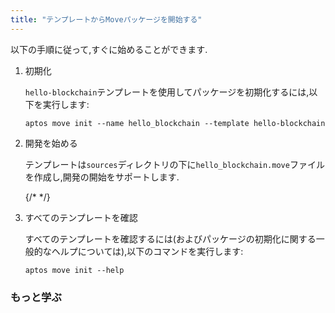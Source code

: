```yaml
---
title: "テンプレートからMoveパッケージを開始する"
---
```




以下の手順に従って,すぐに始めることができます.



<Steps>

1. 初期化

   `hello-blockchain`テンプレートを使用してパッケージを初期化するには,以下を実行します:

   ```shellscript filename="Terminal"
   aptos move init --name hello_blockchain --template hello-blockchain
   ```

2. 開発を始める

   テンプレートは`sources`ディレクトリの下に`hello_blockchain.move`ファイルを作成し,開発の開始をサポートします.

   {/* <RemoteCodeblock permalink="https://github.com/aptos-labs/aptos-core/blob/afd3706c17bcccfb39a9d6059aecbfa648ed295d/aptos-move/move-examples/hello_blockchain/sources/hello_blockchain.move#L1-L64"></RemoteCodeblock> */}

3. すべてのテンプレートを確認

   すべてのテンプレートを確認するには(およびパッケージの初期化に関する一般的なヘルプについては),以下のコマンドを実行します:

   ```shellscript
   aptos move init --help
   ```

</Steps>








### もっと学ぶ



<CardGrid>
  <LinkCard href="/ja/build/smart-contracts" title="スマートコントラクト" description="Moveでの開発方法を学ぶ" />

  <LinkCard href="/ja/build/smart-contracts/create-package" title="パッケージの作成" description="Moveパッケージの作成方法を学んで始める" />
</CardGrid>
